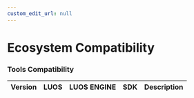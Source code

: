 ```yaml
---
custom_edit_url: null
---
```



# Ecosystem Compatibility

### Tools Compatibility

|      Version     |       LUOS       |  LUOS ENGINE  |      SDK      |                  Description                       |
| :--------------: | :---------------:| :------------:|:------------: |--------------------------------------------------: |
